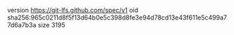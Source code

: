version https://git-lfs.github.com/spec/v1
oid sha256:965c0211d8f5f13d64b0e5c398d8fe3e94d78cd13e43f611e5c499a77d6a7b3a
size 3195
